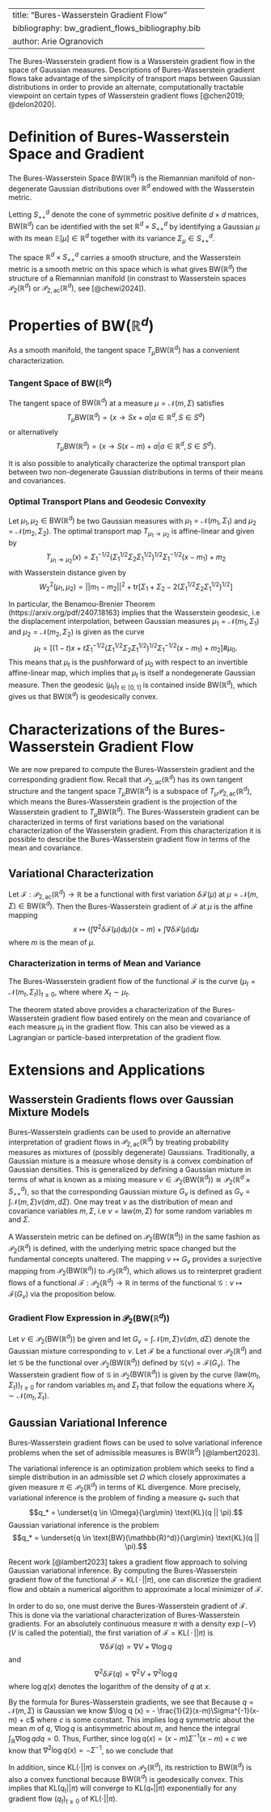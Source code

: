 \usepackage{amsmath}
\usepackage{amsfonts}
\newcommand{\R}{\mathbb{R}}
\newcommand{\Z}{\mathbb Z}
\newcommand{\N}{\mathbb N}
\newcommand{\Q}{\mathbb Q}
\newcommand{\C}{\mathbb C}
\newcommand{\E}{\mathbb E}
\newcommand{\T}{\mathbb T}
\newcommand{\BW}{\text{BW}(\R^d)}
\newcommand{\Wass}{\mathcal{P}_2(\R^d)}
\newcommand{\WassAC}{\mathcal{P}_{2,\text{ac}}(\R^d)}

---
title: "Bures-Wasserstein Gradient Flow"
bibliography: bw_gradient_flows_bibliography.bib
author: Arie Ogranovich
---

The Bures-Wasserstein gradient flow is a Wasserstein gradient flow in the space of Gaussian measures. Descriptions of Bures-Wasserstein gradient flows take advantage of the simplicity of transport maps between Gaussian distributions in order to provide an alternate, computationally tractable viewpoint on certain types of Wasserstein gradient flows [@chen2019; @delon2020].

# Definition of Bures-Wasserstein Space and Gradient

The Bures-Wasserstein Space $\text{BW}(\mathbb{R}^d)$ is the Riemannian manifold of non-degenerate Gaussian distributions over $\mathbb{R}^d$ endowed with the Wasserstein metric.

Letting $S^d_{++}$ denote the cone of symmetric positive definite $d \times d$ matrices, $\text{BW}(\mathbb{R}^d)$ can be identified with the set $\mathbb{R}^d \times S^d_{++}$ by identifying a Gaussian $\mu$ with its mean $\mathbb E[\mu] \in \mathbb{R}^d$ together with its variance $\Sigma_{\mu} \in S^d_{++}$.

The space $\mathbb{R}^d \times S^d_{++}$ carries a smooth structure, and the Wasserstein metric is a smooth metric on this space which is what gives $\text{BW}(\mathbb{R}^d)$ the structure of a Riemannian manifold (in constrast to Wasserstein spaces $\mathcal{P}_2(\mathbb{R}^d)$ or $\mathcal{P}_{2,\text{ac}}(\mathbb{R}^d)$, see [@chewi2024]).

# Properties of $\text{BW}(\mathbb{R}^d)$

As a smooth manifold, the tangent space $T_{\mu}\text{BW}(\mathbb{R}^d)$ has a convenient characterization.

### Tangent Space of $\text{BW}(\mathbb{R}^d)$

The tangent space of $\text{BW}(\mathbb{R}^d)$ at a measure $\mu = \mathcal{N}(m,\Sigma)$ satisfies $$T_{\mu}\text{BW}(\mathbb{R}^d)= \big\{x \rightarrow Sx+a \big| a \in \mathbb{R}^d, S \in S^d\big\}$$ or alternatively $$T_{\mu}\text{BW}(\mathbb{R}^d)= \big\{x \rightarrow S(x-m)+a \big| a \in \mathbb{R}^d, S \in S^d\big\}.$$

It is also possible to analytically characterize the optimal transport plan between two non-degenerate Gaussian distributions in terms of their means and covariances.

### Optimal Transport Plans and Geodesic Convexity

Let $\mu_1, \mu_2 \in \text{BW}(\mathbb{R}^d)$ be two Gaussian measures with $\mu_1 = \mathcal{N}(m_1, \Sigma_1)$ and $\mu_2 = \mathcal{N}(m_2, \Sigma_2)$. The optimal transport map $T_{\mu_1 \rightarrow \mu_2}$ is affine-linear and given by $$T_{\mu_1 \rightarrow \mu_2}(x) = \Sigma_1^{-1/2} \Big( \Sigma_1^{1/2} \Sigma_2 \Sigma_1^{1/2} \Big)^{1/2} \Sigma_1^{-1/2} (x-m_1) + m_2$$ with Wasserstein distance given by $$W_2^2(\mu_1,\mu_2) = ||m_1-m_2||^2 + \text{tr}\Big[ \Sigma_1 + \Sigma_2 - 2 \big( \Sigma_1^{1/2} \Sigma_2 \Sigma_1^{1/2} \big)^{1/2} \Big]$$

In particular, the Benamou-Brenier Theorem (https://arxiv.org/pdf/2407.18163) implies that the Wasserstein geodesic, i.e the displacement interpolation, between Gaussian measures $\mu_1 = \mathcal{N}(m_1, \Sigma_1)$ and $\mu_2 = \mathcal{N}(m_2, \Sigma_2)$ is given as the curve $$\mu_t = \Big[(1-t) x + t\Sigma_1^{-1/2} \Big( \Sigma_1^{1/2} \Sigma_2 \Sigma_1^{1/2} \Big)^{1/2} \Sigma_1^{-1/2} (x-m_1) + m_2\Big]\#\mu_0.$$ This means that $\mu_t$ is the pushforward of $\mu_0$ with respect to an invertible affine-linear map, which implies that $\mu_t$ is itself a nondegenerate Gaussian measure. Then the geodesic $(\mu_t)_{t\in [0,1]}$ is contained inside $\text{BW}(\mathbb{R}^d)$, which gives us that $\text{BW}(\mathbb{R}^d)$ is geodesically convex.

# Characterizations of the Bures-Wasserstein Gradient Flow

We are now prepared to compute the Bures-Wasserstein gradient and the corresponding gradient flow. Recall that $\mathcal{P}_{2,\text{ac}}(\mathbb{R}^d)$ has its own tangent structure and the tangent space $T_{\mu}\text{BW}(\mathbb{R}^d)$ is a subspace of $T_{\mu}\mathcal{P}_{2,\text{ac}}(\mathbb{R}^d)$, which means the Bures-Wasserstein gradient is the projection of the Wasserstein gradient to $T_{\mu}\text{BW}(\mathbb{R}^d)$. The Bures-Wasserstein gradient can be characterized in terms of first variations based on the variational characterization of the Wasserstein gradient. From this characterization it is possible to describe the Bures-Wasserstein gradient flow in terms of the mean and covariance.

## Variational Characterization

Let $\mathcal{F} : \mathcal{P}_{2,\text{ac}}(\mathbb{R}^d)\rightarrow \mathbb{R}$ be a functional with first variation $\delta \mathcal{F}(\mu)$ at $\mu = \mathcal{N}(m,\Sigma) \in \text{BW}(\mathbb{R}^d)$. Then the Bures-Wasserstein gradient of $\mathcal{F}$ at $\mu$ is the affine mapping $$x \mapsto \bigg( \int\nabla^2  \delta \mathcal{F}(\mu) d\mu\bigg)(x-m) + \int\nabla  \delta \mathcal{F}(\mu) d\mu$$ where $m$ is the mean of $\mu$.

### Characterization in terms of Mean and Variance

The Bures-Wasserstein gradient flow of the functional $\mathcal{F}$ is the curve $(\mu_t=\mathcal{N}(m_t,\Sigma_t))_{t \geq 0}$, where \begin{align*}
        \dot{m}_t &= - \mathbb E\left[ \nabla  \delta \mathcal{F}(\mu_t) (X_t) \right]\\
        \dot{\Sigma}_t &= -\mathbb E\left[\nabla^2  \delta \mathcal{F}(\mu_t) (X_t)\right]\Sigma_t - \Sigma_t \mathbb E\left[\nabla^2  \delta \mathcal{F}(\mu_t) (X_t)\right]
\end{align*} where $X_t \sim \mu_t$.

The theorem stated above provides a characterization of the Bures-Wasserstein gradient flow based entirely on the mean and covariance of each measure $\mu_t$ in the gradient flow. This can also be viewed as a Lagrangian or particle-based interpretation of the gradient flow.

# Extensions and Applications

## Wasserstein Gradients flows over Gaussian Mixture Models

Bures-Wasserstein gradients can be used to provide an alternative interpretation of gradient flows in $\mathcal{P}_{2,\text{ac}}(\mathbb{R}^d)$ by treating probability measures as mixtures of (possibly degenerate) Gaussians. Traditionally, a Gaussian mixture is a measure whose density is a convex combination of Gaussian densities. This is generalized by defining a Gaussian mixture in terms of what is known as a mixing measure $\nu \in \mathcal{P}_2(\text{BW}(\mathbb{R}^d)) \cong \mathcal{P}_2(\mathbb{R}^d \times S^d_{++})$, so that the corresponding Gaussian mixture $G_{\nu}$ is defined as $G_{\nu} = \int \mathcal{N}(m,\Sigma) \nu(dm, d\Sigma)$. One may treat $\nu$ as the distribution of mean and covariance variables $m, \Sigma$, i.e $\nu = \text{law}(m,\Sigma)$ for some random variables $m$ and $\Sigma$.

A Wasserstein metric can be defined on $\mathcal{P}_2(\text{BW}(\mathbb{R}^d))$ in the same fashion as $\mathcal{P}_2(\mathbb{R}^d)$ is defined, with the underlying metric space changed but the fundamental concepts unaltered. The mapping $\nu \mapsto G_{\nu}$ provides a surjective mapping from $\mathcal{P}_2(\text{BW}(\mathbb{R}^d))$ to $\mathcal{P}_2(\mathbb{R}^d)$, which allows us to reinterpret gradient flows of a functional $\mathcal{F} : \mathcal{P}_2(\mathbb{R}^d)\rightarrow \mathbb{R}$ in terms of the functional $\mathcal{G}: \nu \mapsto \mathcal{F}(G_{\nu})$ via the proposition below.

### Gradient Flow Expression in $\mathcal{P}_2(\text{BW}(\mathbb{R}^d))$

Let $\nu \in \mathcal{P}_2(\text{BW}(\mathbb{R}^d))$ be given and let $G_{\nu} = \int \mathcal{N}(m,\Sigma) \nu(dm, d\Sigma)$ denote the Gaussian mixture corresponding to $\nu$. Let $\mathcal{F}$ be a functional over $\mathcal{P}_2(\mathbb{R}^d)$ and let $\mathcal{G}$ be the functional over $\mathcal{P}_2(\text{BW}(\mathbb{R}^d))$ defined by $\mathcal{G}(\nu) = \mathcal{F}(G_{\nu})$. The Wasserstein gradient flow of $\mathcal{G}$ in $\mathcal{P}_2(\text{BW}(\mathbb{R}^d))$ is given by the curve $(\text{law}(m_t,\Sigma_t))_{t \geq 0}$ for random variables $m_t$ and $\Sigma_t$ that follow the equations \begin{align*}
        \dot{m}_t &= - \mathbb E\left[\nabla  \delta \mathcal{F}(G_t) (X_t)\right]\\
        \dot{\Sigma}_t &= -\mathbb E\left[\nabla^2  \delta \mathcal{F}(G_t) (X_t)\right]\Sigma_t - \Sigma_t \mathbb E\left[\nabla^2  \delta \mathcal{F}(G_t)(X_t) \right]
\end{align*} where $X_t \sim \mathcal{N}(m_t,\Sigma_t)$.

## Gaussian Variational Inference

Bures-Wasserstein gradient flows can be used to solve variational inference problems when the set of admissible measures is $\text{BW}(\mathbb{R}^d)$ [@lambert2023].

The variational inference is an optimization problem which seeks to find a simple distribution in an admissible set $\Omega$ which closely approximates a given measure $\pi \in \mathcal{P}_2(\mathbb{R}^d)$ in terms of KL divergence. More precisely, variational inference is the problem of finding a measure $q_*$ such that $$q_* = \underset{q \in \Omega}{\arg\min} \text{KL}(q || \pi).$$ Gaussian variational inference is the problem $$q_* = \underset{q \in \text{BW}(\mathbb{R}^d)}{\arg\min} \text{KL}(q || \pi).$$

Recent work [@lambert2023] takes a gradient flow approach to solving Gaussian variational inference. By computing the Bures-Wasserstein gradient flow of the functional $\mathcal{F} = \text{KL}(\,\cdot\,|| \pi)$, one can discretize the gradient flow and obtain a numerical algorithm to approximate a local minimizer of $\mathcal{F}$.

In order to do so, one must derive the Bures-Wasserstein gradient of $\mathcal{F}$. This is done via the variational characterization of Bures-Wasserstein gradients. For an absolutely continuous measure $\pi$ with a density $\exp(-V)$ ($V$ is called the potential), the first variation of $\mathcal{F} = \text{KL}(\,\cdot\,|| \pi)$ is $$\nabla\delta\mathcal{F}(q) = \nabla V + \nabla \log q$$ and $$\nabla^2\delta\mathcal{F}(q) = \nabla^2 V + \nabla^2 \log q$$ where $\log q(x)$ denotes the logarithm of the density of $q$ at $x$.

By the formula for Bures-Wasserstein gradients, we see that \begin{align*}      \nabla_{\text{BW}}\mathcal{F}(q)(x) &= \bigg( \int \big( \nabla^2 V + \nabla^2 \log q \big) dq \bigg) (x-m_q) + \int \big( \nabla V + \nabla \log q \big) dq\\
    &= \bigg( \int \big( \nabla^2 V + \nabla^2 \log q \big) dq \bigg) (x-m_q) + \int \nabla V dq + \int \nabla \log q dq.
\end{align*} Because $q = \mathcal{N}(m,\Sigma)$ is Gaussian we know $\log q (x) = - \frac{1}{2}(x-m)\Sigma^{-1}(x-m) + c$ where $c$ is some constant. This implies $\log q$ symmetric about the mean $m$ of $q$, $\nabla \log q$ is antisymmetric about $m$, and hence the integral $\int_{\mathbb{R}} \nabla \log q dq = 0$. Thus, \begin{align*}                 
\nabla_{\text{BW}}\mathcal{F}(q)(x) &= \bigg( \int \big( \nabla^2 V + \nabla^2 \log q \big) dq \bigg) (x-m_q) + \int \nabla V dq.
\end{align*} Further, since $\log q (x) = (x-m)\Sigma^{-1}(x-m) + c$ we know that $\nabla^2 \log q (x) = -\Sigma^{-1}$, so we conclude that \begin{align*}                 
\nabla_{\text{BW}}\mathcal{F}(q)(x) &= \bigg( \int \nabla^2 V dq - \Sigma^{-1} \bigg) (x-m_q) + \int \nabla V dq.
\end{align*}

In addition, since $\text{KL}(\cdot|| \pi)$ is convex on $\mathcal{P}_2(\mathbb{R}^d)$, its restriction to $\text{BW}(\mathbb{R}^d)$ is also a convex functional because $\text{BW}(\mathbb{R}^d)$ is geodesically convex. This implies that $\text{KL}(q_t|| \pi)$ will converge to $\text{KL}(q_*|| \pi)$ exponentially for any gradient flow $(q_t)_{t\geq 0}$ of $\text{KL}(\cdot|| \pi)$.
